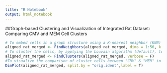 ```yaml
---
title: "R Notebook"
output: html_notebook
---
```

##Graph-based Clustering and Visualization of Integrated Rat Dataset: Comparing CMV and MEM Cell Clusters


```r
# To embed cells in a graph structure using a K-nearest neighbor (KNN) graph, with edges drawn between cells with similar feature expression patterns, and to partition this graph into highly interconnected sub-population.
aligned_rat_merged <- FindNeighbors(aligned_rat_merged, dims = 1:50, k.param = 10, verbose = F)
# To cluster the cells, by applying the Louvain algorithm (default), to iteratively group cells together, with the goal of optimizing the standard modularity function.
aligned_rat_merged <- FindClusters(aligned_rat_merged, verbose = F)
#To visualize the comparison of cluster cells between "CMV" & "MEM" in rat.
DimPlot(aligned_rat_merged, split.by = "orig.ident",label = T) 
```



